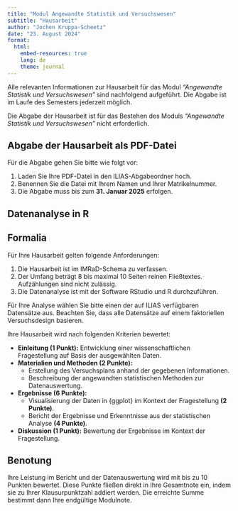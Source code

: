 ```yaml
---
title: "Modul Angewandte Statistik und Versuchswesen"
subtitle: "Hausarbeit"
author: "Jochen Kruppa-Scheetz"
date: "23. August 2024"
format:
  html:
    embed-resources: true
    lang: de
    theme: journal
---
```


Alle relevanten Informationen zur Hausarbeit für das Modul *"Angewandte Statistik und Versuchswesen"* sind nachfolgend aufgeführt. Die Abgabe ist im Laufe des Semesters jederzeit möglich.  

Die Abgabe der Hausarbeit ist für das Bestehen des Moduls *"Angewandte Statistik und Versuchswesen"* nicht erforderlich.

::: {.callout-note icon=false}
## Abgabe der Hausarbeit als PDF-Datei
Für die Abgabe gehen Sie bitte wie folgt vor:

1) Laden Sie Ihre PDF-Datei in den ILIAS-Abgabeordner hoch.
2) Benennen Sie die Datei mit Ihrem Namen und Ihrer Matrikelnummer.
3) Die Abgabe muss bis zum **31. Januar 2025** erfolgen.
:::

## Datenanalyse in R 

::: {.callout-note icon=false}
## Formalia
Für Ihre Hausarbeit gelten folgende Anforderungen:

1) Die Hausarbeit ist im IMRaD-Schema zu verfassen.
2) Der Umfang beträgt 8 bis maximal 10 Seiten reinen Fließtextes. Aufzählungen sind nicht zulässig.
3) Die Datenanalyse ist mit der Software RStudio und R durchzuführen.
:::

Für Ihre Analyse wählen Sie bitte einen der auf ILIAS verfügbaren Datensätze aus. Beachten Sie, dass alle Datensätze auf einem faktoriellen Versuchsdesign basieren.

Ihre Hausarbeit wird nach folgenden Kriterien bewertet:

- **Einleitung (1 Punkt):** Entwicklung einer wissenschaftlichen Fragestellung auf Basis der ausgewählten Daten.
- **Materialien und Methoden (2 Punkte):**
  - Erstellung des Versuchsplans anhand der gegebenen Informationen.
  - Beschreibung der angewandten statistischen Methoden zur Datenauswertung.
- **Ergebnisse (6 Punkte):**
  - Visualisierung der Daten in {ggplot} im Kontext der Fragestellung **(2 Punkte)**.
  - Bericht der Ergebnisse und Erkenntnisse aus der statistischen Analyse **(4 Punkte)**.
- **Diskussion (1 Punkt):** Bewertung der Ergebnisse im Kontext der Fragestellung.

## Benotung

Ihre Leistung im Bericht und der Datenauswertung wird mit bis zu 10 Punkten bewertet. Diese Punkte fließen direkt in Ihre Gesamtnote ein, indem sie zu Ihrer Klausurpunktzahl addiert werden. Die erreichte Summe bestimmt dann Ihre endgültige Modulnote.




